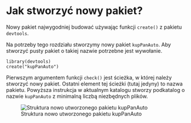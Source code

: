 # Jak stworzyć nowy pakiet?

Nowy pakiet najwygodniej budować używając funkcji `create()` z pakietu `devtools`.

Na potrzeby tego rozdziału stworzymy nowy pakiet `kupPanAuto`. Aby stworzyć pusty pakiet o takiej nazwie potrzebne jest wywołanie.

```
library(devtools)
create("kupPanAuto")
```

Pierwszym argumentem funkcji `check()` jest ścieżka, w której należy stworzyć nowy pakiet. Ostatni element tej ścieżki (tutaj jedyny) to nazwa pakietu. Powyższa instrukcja w aktualnym katalogu stworzy podkatalog o nazwie `kupPanAuto` z minimalną liczbą niezbędnych plików.

![Struktura nowo utworzonego pakietu kupPanAuto](grafika/pakiet1.png)





